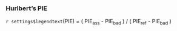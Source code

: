 ### Hurlbert's PIE

`r settings$legendtext`(PIE) = ( PIE<sub>ass</sub> - PIE<sub>bad</sub> ) / ( PIE<sub>ref</sub> - PIE<sub>bad</sub> )
